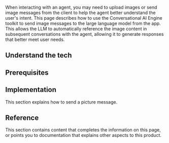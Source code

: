 
When interacting with an agent, you may need to upload images or send image messages from the client to help the agent better understand the user's intent. This page describes how to use the Conversational AI Engine toolkit to send image messages to the large language model from the app. This allows the LLM to automatically reference the image content in subsequent conversations with the agent, allowing it to generate responses that better meet user needs.

## Understand the tech

<Tech />

## Prerequisites

<Prerequisites />

## Implementation

This section explains how to send a picture message.

<Implementation />

## Reference 

This section contains content that completes the information on this page, or points you to documentation that explains other aspects to this product.

<Reference />
